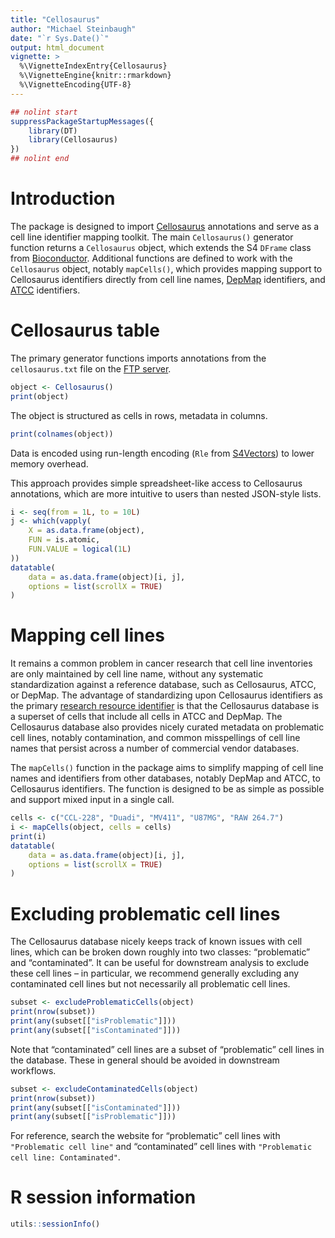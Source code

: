 ```yaml
---
title: "Cellosaurus"
author: "Michael Steinbaugh"
date: "`r Sys.Date()`"
output: html_document
vignette: >
  %\VignetteIndexEntry{Cellosaurus}
  %\VignetteEngine{knitr::rmarkdown}
  %\VignetteEncoding{UTF-8}
---
```


```r
## nolint start
suppressPackageStartupMessages({
    library(DT)
    library(Cellosaurus)
})
## nolint end
```

# Introduction

The package is designed to import [Cellosaurus][] annotations and serve as a
cell line identifier mapping toolkit. The main `Cellosaurus()` generator
function returns a `Cellosaurus` object, which extends the S4 `DFrame` class
from [Bioconductor][]. Additional functions are defined to work with the
`Cellosaurus` object, notably `mapCells()`, which provides mapping support to
Cellosaurus identifiers directly from cell line names, [DepMap][] identifiers,
and [ATCC][] identifiers.

# Cellosaurus table

The primary generator functions imports annotations from the `cellosaurus.txt`
file on the [FTP server][].

```r
object <- Cellosaurus()
print(object)
```

The object is structured as cells in rows, metadata in columns.

```r
print(colnames(object))
```

Data is encoded using run-length encoding (`Rle` from [S4Vectors][]) to lower
memory overhead. 

This approach provides simple spreadsheet-like access to Cellosaurus
annotations, which are more intuitive to users than nested JSON-style lists.

```r
i <- seq(from = 1L, to = 10L)
j <- which(vapply(
    X = as.data.frame(object),
    FUN = is.atomic,
    FUN.VALUE = logical(1L)
))
datatable(
    data = as.data.frame(object)[i, j],
    options = list(scrollX = TRUE)
)
```

# Mapping cell lines

It remains a common problem in cancer research that cell line inventories are
only maintained by cell line name, without any systematic standardization
against a reference database, such as Cellosaurus, ATCC, or DepMap. The
advantage of standardizing upon Cellosaurus identifiers as the primary
[research resource identifier][rrid] is that the Cellosaurus database is
a superset of cells that include all cells in ATCC and DepMap. The Cellosaurus
database also provides nicely curated metadata on problematic cell lines,
notably contamination, and common misspellings of cell line names that persist
across a number of commercial vendor databases.

The `mapCells()` function in the package aims to simplify mapping of cell line
names and identifiers from other databases, notably DepMap and ATCC, to
Cellosaurus identifiers. The function is designed to be as simple as possible
and support mixed input in a single call.

```r
cells <- c("CCL-228", "Duadi", "MV411", "U87MG", "RAW 264.7")
i <- mapCells(object, cells = cells)
print(i)
datatable(
    data = as.data.frame(object)[i, j],
    options = list(scrollX = TRUE)
)
```

# Excluding problematic cell lines

The Cellosaurus database nicely keeps track of known issues with cell lines,
which can be broken down roughly into two classes: "problematic" and
"contaminated". It can be useful for downstream analysis to exclude these
cell lines -- in particular, we recommend generally excluding any contaminated
cell lines but not necessarily all problematic cell lines.

```r
subset <- excludeProblematicCells(object)
print(nrow(subset))
print(any(subset[["isProblematic"]]))
print(any(subset[["isContaminated"]]))
```

Note that "contaminated" cell lines are a subset of "problematic" cell lines in
the database. These in general should be avoided in downstream workflows.

```r
subset <- excludeContaminatedCells(object)
print(nrow(subset))
print(any(subset[["isContaminated"]]))
print(any(subset[["isProblematic"]]))
```

For reference, search the website for "problematic" cell lines with
`"Problematic cell line"` and "contaminated" cell lines with
`"Problematic cell line: Contaminated"`.

# R session information

```r
utils::sessionInfo()
```

[atcc]: https://www.atcc.org/ "American Type Culture Collection"
[bioconductor]: https://bioconductor.org/
[cellosaurus]: https://www.cellosaurus.org/
[depmap]: https://depmap.org/
[ftp server]: https://ftp.expasy.org/databases/cellosaurus/
[rrid]: https://www.rrids.org/ "Research Resource Identifier"
[s4vectors]: https://bioconductor.org/packages/S4Vectors/
